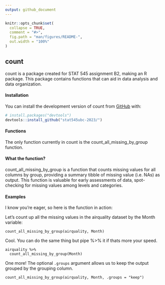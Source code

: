 ```yaml
---
output: github_document
---
```


<!-- README.md is generated from README.Rmd. Please edit that file -->

```r
knitr::opts_chunk$set(
  collapse = TRUE,
  comment = "#>",
  fig.path = "man/figures/README-",
  out.width = "100%"
)
```

## count

<!-- badges: start -->
<!-- badges: end -->

count is a package created for STAT 545 assignment B2, making an R package. This package contains functions that can aid in data analysis and data organization.

#### Installation

You can install the development version of count from [GitHub](https://github.com/) with:

``` r
# install.packages("devtools")
devtools::install_github("stat545ubc-2023/")
```

#### Functions
The only function currently in count is the count_all_missing_by_group function.

#### What the function?
count_all_missing_by_group is a function that counts missing values for all columns by group, providing a summary tibble of missing value (i.e. NAs) as output. This function is valuable for early assessments of data, spot-checking for missing values among levels and categories. 

#### Examples
I know you're eager, so here is the function in action:

Let’s count up all the missing values in the airquality dataset by the Month variable:
```
count_all_missing_by_group(airquality, Month)
```

Cool. You can do the same thing but pipe %>% it if thats more your speed.
```
airquality %>% 
  count_all_missing_by_group(Month) 
```

One more! The optional `.groups` argument allows us to keep the output grouped by the grouping column.

```
count_all_missing_by_group(airquality, Month, .groups = "keep")
```

